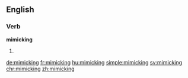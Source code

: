 ==English==

===Verb===
'''mimicking'''

# {{present participle of|mimic}}

[[de:mimicking]]
[[fr:mimicking]]
[[hu:mimicking]]
[[simple:mimicking]]
[[sv:mimicking]]
[[chr:mimicking]]
[[zh:mimicking]]